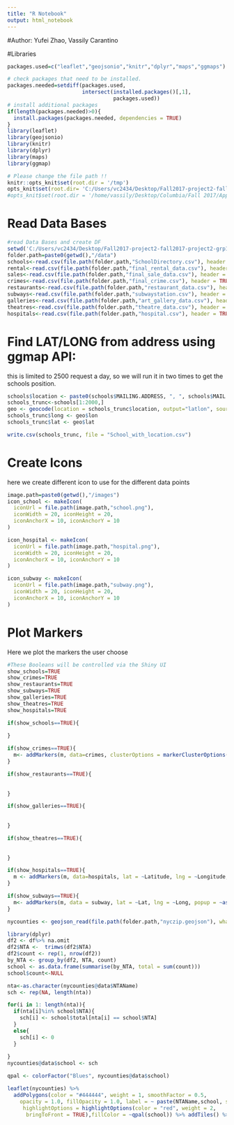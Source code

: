 ---
title: "R Notebook"
output: html_notebook
---
#Author: Yufei Zhao, Vassily Carantino

#Libraries
```{r}
packages.used=c("leaflet","geojsonio","knitr","dplyr","maps","ggmaps")

# check packages that need to be installed.
packages.needed=setdiff(packages.used, 
                        intersect(installed.packages()[,1], 
                                  packages.used))
# install additional packages
if(length(packages.needed)>0){
  install.packages(packages.needed, dependencies = TRUE)
}
library(leaflet)
library(geojsonio)
library(knitr)
library(dplyr)
library(maps)
library(ggmap)
```


```{r setup}
# Please change the file path !!
knitr::opts_knit$set(root.dir = '/tmp')
opts_knit$set(root.dir= 'C:/Users/vc2434/Desktop/Fall2017-project2-fall2017-project2-grp1-master/')
#opts_knit$set(root.dir = '/home/vassily/Desktop/Columbia/Fall 2017/Applied Data Science/Project 2/Fall2017-project2-fall2017-project2-grp1/')
```


# Read Data Bases
```{r}
#read Data Bases and create DF
setwd('C:/Users/vc2434/Desktop/Fall2017-project2-fall2017-project2-grp1-master/')
folder.path=paste0(getwd(),"/data")
schools<-read.csv(file.path(folder.path,"SchoolDirectory.csv"), header = TRUE, stringsAsFactors = FALSE)
rental<-read.csv(file.path(folder.path,"final_rental_data.csv"), header = TRUE, stringsAsFactors = FALSE)
sales<-read.csv(file.path(folder.path,"final_sale_data.csv"), header = TRUE, stringsAsFactors = FALSE)
crimes<-read.csv(file.path(folder.path,"final_crime.csv"), header = TRUE, stringsAsFactors = FALSE)
restaurants<-read.csv(file.path(folder.path,"restaurant_data.csv"), header = TRUE, stringsAsFactors = FALSE)
subways<-read.csv(file.path(folder.path,"subwaystation.csv"), header = TRUE, stringsAsFactors = FALSE)
galleries<-read.csv(file.path(folder.path,"art_gallery_data.csv"), header = TRUE, stringsAsFactors = FALSE)
theatres<-read.csv(file.path(folder.path,"theatre_data.csv"), header = TRUE, stringsAsFactors = FALSE)
hospitals<-read.csv(file.path(folder.path,"hospital.csv"), header = TRUE, stringsAsFactors = FALSE)
```

# Find LAT/LONG from address using ggmap API:
this is limited to 2500 request a day, so we will run it in two times to get the schools position.
 
```{r}

schools$location <- paste0(schools$MAILING.ADDRESS, ", ", schools$MAIL.CITY, ", NY ", schools$ZIP)
schools_trunc<-schools[1:2000,]
geo <- geocode(location = schools_trunc$location, output="latlon", source="google")
schools_trunc$long <- geo$lon
schools_trunc$lat <- geo$lat

write.csv(schools_trunc, file = "School_with_location.csv")

```


# Create Icons
here we create different icon to use for the different data points 
```{r}
image.path=paste0(getwd(),"/images")
icon_school <- makeIcon(
  iconUrl = file.path(image.path,"school.png"),
  iconWidth = 20, iconHeight = 20,
  iconAnchorX = 10, iconAnchorY = 10
)

icon_hospital <- makeIcon(
  iconUrl = file.path(image.path,"hospital.png"),
  iconWidth = 20, iconHeight = 20,
  iconAnchorX = 10, iconAnchorY = 10
)

icon_subway <- makeIcon(
  iconUrl = file.path(image.path,"subway.png"),
  iconWidth = 20, iconHeight = 20,
  iconAnchorX = 10, iconAnchorY = 10
)

```


# Plot Markers
Here we plot the markers the user choose
```{r}
#These Booleans will be controlled via the Shiny UI 
show_schools=TRUE
show_crimes=TRUE
show_restaurants=TRUE
show_subways=TRUE
show_galleries=TRUE
show_theatres=TRUE
show_hospitals=TRUE

if(show_schools==TRUE){  
  
}

if(show_crimes==TRUE){
  m<- addMarkers(m, data=crimes, clusterOptions = markerClusterOptions()) #play with the options  
}

if(show_restaurants==TRUE){
  
  
}

if(show_galleries==TRUE){
  
  
}

if(show_theatres==TRUE){
  
  
}

if(show_hospitals==TRUE){  
  m <- addMarkers(m, data=hospitals, lat = ~Latitude, lng = ~Longitude, popup = ~as.character(Facility.Name), label = ~as.character(Facility.Name), icon =icon_hospital)  
}

if(show_subways==TRUE){
  m<- addMarkers(m, data = subway, lat = ~Lat, lng = ~Long, popup = ~as.character(NAME), label = ~as.character(NAME), icon=icon_subway)  
}
```


```{r}

nycounties <- geojson_read(file.path(folder.path,"nyczip.geojson"), what = "sp")


```



```{r}
library(dplyr)
df2 <- df%>% na.omit
df2$NTA <-  trimws(df2$NTA)
df2$count <- rep(1, nrow(df2))
by_NTA <- group_by(df2, NTA, count)
school <- as.data.frame(summarise(by_NTA, total = sum(count)))
school$count<-NULL
```

```{r}
nta<-as.character(nycounties@data$NTAName)
sch <- rep(NA, length(nta))

for(i in 1: length(nta)){
  if(nta[i]%in% school$NTA){
    sch[i] <- school$total[nta[i] == school$NTA]
  }
  else{
    sch[i] <- 0
  }
  
}
nycounties@data$school <- sch
```

```{r}
qpal <- colorFactor("Blues", nycounties@data$school)
```


```{r}
leaflet(nycounties) %>% 
  addPolygons(color = "#444444", weight = 1, smoothFactor = 0.5,
    opacity = 1.0, fillOpacity = 1.0, label = ~ paste(NTAName,school, sep =" & "),
     highlightOptions = highlightOptions(color = "red", weight = 2,
      bringToFront = TRUE),fillColor = ~qpal(school)) %>% addTiles() %>% addMarkers(lng = df2$Longitude, lat = df2$Latitude, label = df2$School)
```


